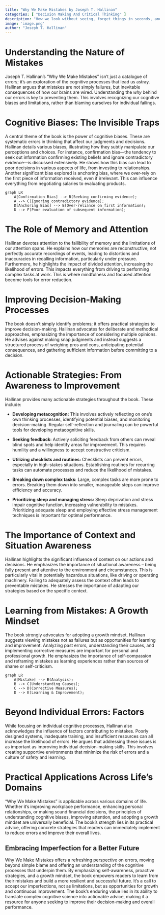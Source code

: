 ```yaml
---
title: "Why We Make Mistakes by Joseph T. Hallinan"
categories: [ "Decision Making And Critical Thinking" ]
description: "How we look without seeing, forget things in seconds, and are all pretty sure we are way above average"
image: 'image.png'
author: "Joseph T. Hallinan"
---
```

# Understanding the Nature of Mistakes

Joseph T. Hallinan's "Why We Make Mistakes" isn't just a catalogue of errors; it's an exploration of the cognitive processes that lead us astray. Hallinan argues that mistakes are not simply failures, but inevitable consequences of how our brains are wired. Understanding the *why* behind our errors is key to preventing them. This involves recognizing our cognitive biases and limitations, rather than blaming ourselves for individual failings.

# Cognitive Biases: The Invisible Traps

A central theme of the book is the power of cognitive biases. These are systematic errors in thinking that affect our judgments and decisions. Hallinan details various biases, illustrating how they subtly manipulate our perceptions and choices.  For instance, confirmation bias—the tendency to seek out information confirming existing beliefs and ignore contradictory evidence—is discussed extensively. He shows how this bias can lead to poor decisions in various aspects of life, from investing to relationships.  Another significant bias explored is anchoring bias, where we over-rely on the first piece of information received, even if irrelevant.  This can influence everything from negotiating salaries to evaluating products.

```mermaid
graph LR
    A[Confirmation Bias] --> B(Seeking confirming evidence);
    A --> C(Ignoring contradictory evidence);
    D[Anchoring Bias] --> E(Over-reliance on first information);
    D --> F(Poor evaluation of subsequent information);
```

# The Role of Memory and Attention

Hallinan devotes attention to the fallibility of memory and the limitations of our attention spans. He explains how our memories are reconstructive, not perfectly accurate recordings of events, leading to distortions and inaccuracies in recalling information, particularly under pressure.  Furthermore, he highlights the impact of divided attention, increasing the likelihood of errors. This impacts everything from driving to performing complex tasks at work.  This is where mindfulness and focused attention become tools for error reduction.

# Improving Decision-Making Processes

The book doesn't simply identify problems; it offers practical strategies to improve decision-making. Hallinan advocates for deliberate and methodical approaches, emphasizing the importance of considering multiple opinions. He advises against making snap judgments and instead suggests a structured process of weighing pros and cons, anticipating potential consequences, and gathering sufficient information before committing to a decision.

# Actionable Strategies: From Awareness to Improvement

Hallinan provides many actionable strategies throughout the book.  These include:

* **Developing metacognition:** This involves actively reflecting on one's own thinking processes, identifying potential biases, and monitoring decision-making.  Regular self-reflection and journaling can be powerful tools for developing metacognitive skills.

* **Seeking feedback:**  Actively soliciting feedback from others can reveal blind spots and help identify areas for improvement.  This requires humility and a willingness to accept constructive criticism.

* **Utilizing checklists and routines:** Checklists can prevent errors, especially in high-stakes situations. Establishing routines for recurring tasks can automate processes and reduce the likelihood of mistakes.

* **Breaking down complex tasks:**  Large, complex tasks are more prone to errors.  Breaking them down into smaller, manageable steps can improve efficiency and accuracy.

* **Prioritizing sleep and managing stress:** Sleep deprivation and stress impair cognitive function, increasing vulnerability to mistakes. Prioritizing adequate sleep and employing effective stress management techniques is important for optimal performance.

#  The Importance of Context and Situation Awareness

Hallinan highlights the significant influence of context on our actions and decisions. He emphasizes the importance of situational awareness – being fully present and attentive to the environment and circumstances. This is particularly vital in potentially hazardous situations, like driving or operating machinery. Failing to adequately assess the context often leads to preventable mistakes. He stresses the importance of adapting our strategies based on the specific context.

#  Learning from Mistakes: A Growth Mindset

The book strongly advocates for adopting a growth mindset. Hallinan suggests viewing mistakes not as failures but as opportunities for learning and improvement. Analyzing past errors, understanding their causes, and implementing corrective measures are important for personal and professional growth. He emphasizes the importance of self-compassion and reframing mistakes as learning experiences rather than sources of shame or self-criticism.

```mermaid
graph LR
    A[Mistake] --> B(Analysis);
    B --> C(Understanding Causes);
    C --> D(Corrective Measures);
    D --> E(Learning & Improvement);
```

# Beyond Individual Errors: Factors

While focusing on individual cognitive processes, Hallinan also acknowledges the influence of factors contributing to mistakes. Poorly designed systems, inadequate training, and insufficient resources can all increase the likelihood of errors. He argues that addressing these issues is as important as improving individual decision-making skills. This involves creating supportive environments that minimize the risk of errors and a culture of safety and learning.

# Practical Applications Across Life's Domains

"Why We Make Mistakes" is applicable across various domains of life. Whether it's improving workplace performance, enhancing personal relationships, or making sound financial decisions, the principles of understanding cognitive biases, improving attention, and adopting a growth mindset are universally beneficial. The book’s strength lies in its practical advice, offering concrete strategies that readers can immediately implement to reduce errors and improve their overall lives.

## Embracing Imperfection for a Better Future

Why We Make Mistakes offers a refreshing perspective on errors, moving beyond simple blame and offering an understanding of the cognitive processes that underpin them. By emphasizing self-awareness, proactive strategies, and a growth mindset, the book empowers readers to learn from their mistakes and build a more resilient and successful future.  It’s a call to accept our imperfections, not as limitations, but as opportunities for growth and continuous improvement. The book’s enduring value lies in its ability to translate complex cognitive science into actionable advice, making it a resource for anyone seeking to improve their decision-making and overall performance.

